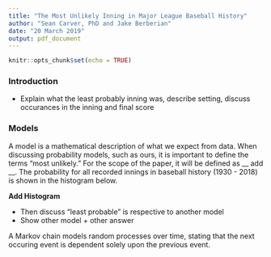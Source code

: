 ```yaml
---
title: "The Most Unlikely Inning in Major League Baseball History"
author: "Sean Carver, PhD and Jake Berberian"
date: "20 March 2019"
output: pdf_document
---
```


```r
knitr::opts_chunk$set(echo = TRUE)
```


### Introduction

- Explain what the least probably inning was, describe setting, discuss occurances in the inning and final score 


### Models 

A model is a mathematical description of what we expect from data. When discussing probability models, such as ours, it is important to define the terms "most unlikely." For the scope of the paper, it will be defined as __ add __. The probability for all recorded innings in baseball history (1930 - 2018) is shown in the histogram below. 

__Add Histogram__

- Then discuss "least probable" is respective to another model
- Show other model + other answer


A Markov chain models random processes over time, stating that the next occuring event is dependent solely upon the previous event. 











